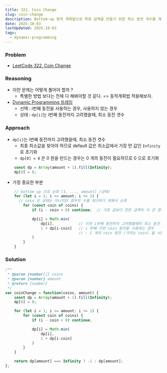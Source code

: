 ```yaml
---
title: 322. Coin Change
slug: coin-change
description: Bottom-up 동적 계획법으로 목표 금액을 만들기 위한 최소 동전 개수를 계산하기
date: 2025-10-03
lastUpdated: 2025-10-03
tags:
  - dynamic-programming
---
```


### Problem

* [LeetCode 322. Coin Change](https://leetcode.com/problems/coin-change/)


### Reasoning

* 이런 문제는 어떻게 풀어야 할까 ?
   * 특별한 방법 보다는 전체 다 해봐야할 것 같다. => 동적계획법 적용해보자.
* [Dynamic Programming 프레임](../../frame/frame-dynamic-programming/)
  * 선택 :  i번째 동전을 사용하는 경우, 사용하지 않는 경우
  * 상태 :  `dp[i]`는 i번째 동전까지 고려했을때, 최소 동전 갯수

### Approach

* `dp[i]`는 i번째 동전까지 고려했을때, 최소 동전 갯수
  - 최종 최소값을 찾아야 하므로 default 값은 최소값에서 가장 먼 값인 `Infinity` 로 초기화
  - `dp[0] = 0` 은 0 원을 만드는 경우는 0 개의 동전이 필요하므로 0 으로 초기화
```typescript
    const dp = Array(amount + 1).fill(Infinity);
    dp[0] = 0;
```

* 가장 중요한 부분 

```typescript
    // bottom up 으로 순회 [1, ..., amount] (상태)
    for (let i = 1; i <= amount; i += 1) {
      // coin 은 상태는 아니지만 경우의 수를 체크하기 위해서 순회
        for (const coin of coins) {
            if (i - coin < 0) continue;  // 기준 값보다 잔돈 금액이 더 큰 경우, 동전 교환 할 수 없음.

            dp[i] = Math.min(
                dp[i],           // 이전 i번째 동전까지 고려했을때의 최소 동전 갯수 (어떤 coin 을 사용했는지 상관없이 최소값)
                1 + dp[i-coin]   // i 번째 이번 coin 동전을 사용하는 경우
                                 // : 1 개의 coin 동전 (가치는 coin) 을 사용하고 가격 (i-coin) 동전까지 고려했을때의 최소 동전 갯수
            )
        }
    }
```


### Solution

```typescript
/**
 * @param {number[]} coins
 * @param {number} amount
 * @return {number}
 */
var coinChange = function(coins, amount) {
    const dp = Array(amount + 1).fill(Infinity);  
    dp[0] = 0;

    for (let i = 1; i <= amount; i += 1) {
        for (const coin of coins) {
            if (i - coin < 0) continue;

            dp[i] = Math.min(
                dp[i],
                1 + dp[i-coin]
            )
        }
    }

    return dp[amount] === Infinity ? -1 : dp[amount];
};
```
